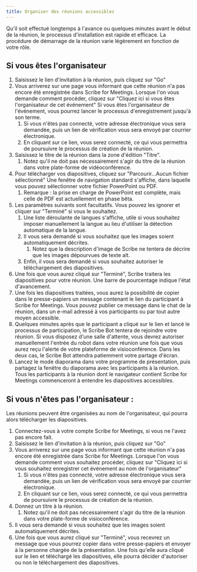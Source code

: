 ```yaml
---
title: Organiser des réunions accessibles
---
```



Qu'il soit effectué longtemps à l'avance ou quelques minutes avant le début de la réunion, le processus d'installation est rapide et efficace. La procédure de démarrage de la réunion varie légèrement en fonction de votre rôle.

## Si vous êtes l'organisateur

1. Saisissez le lien d'invitation à la réunion, puis cliquez sur "Go"
1. Vous arriverez sur une page vous informant que cette réunion n'a pas encore été enregistrée dans Scribe for Meetings. Lorsque l'on vous demande comment procéder, cliquez sur "Cliquez ici si vous êtes l'organisateur de cet événement" Si vous êtes l'organisateur de l'événement, vous pourrez lancer le processus d'enregistrement jusqu'à son terme.
	1. Si vous n'êtes pas connecté, votre adresse électronique vous sera demandée, puis un lien de vérification vous sera envoyé par courrier électronique.
	1. En cliquant sur ce lien, vous serez connecté, ce qui vous permettra de poursuivre le processus de création de la réunion.
1. Saisissez le titre de la réunion dans la zone d'édition "Titre".
	1. Notez qu'il ne doit pas nécessairement s'agir du titre de la réunion dans votre plate-forme de vidéoconférence.
1. Pour télécharger vos diapositives, cliquez sur "Parcourir...Aucun fichier sélectionné" Une fenêtre de navigation standard s'affiche, dans laquelle vous pouvez sélectionner votre fichier PowerPoint ou PDF.
	1. Remarque : la prise en charge de PowerPoint est complète, mais celle de PDF est actuellement en phase bêta.
1. Les paramètres suivants sont facultatifs. Vous pouvez les ignorer et cliquer sur "Terminé" si vous le souhaitez.
	1. Une liste déroulante de langues s'affiche, utile si vous souhaitez imposer manuellement la langue au lieu d'utiliser la détection automatique de la langue.
	1. Il vous sera demandé si vous souhaitez que les images soient automatiquement décrites.
		1. Notez que la description d'image de Scribe ne tentera de décrire que les images dépourvues de texte alt.
	1. Enfin, il vous sera demandé si vous souhaitez autoriser le téléchargement des diapositives.
1. Une fois que vous aurez cliqué sur "Terminé", Scribe traitera les diapositives pour votre réunion. Une barre de pourcentage indique l'état d'avancement.
1. Une fois les diapositives traitées, vous aurez la possibilité de copier dans le presse-papiers un message contenant le lien du participant à Scribe for Meetings. Vous pouvez publier ce message dans le chat de la réunion, dans un e-mail adressé à vos participants ou par tout autre moyen accessible.
1. Quelques minutes après que le participant a cliqué sur le lien et lancé le processus de participation, le Scribe Bot tentera de rejoindre votre réunion. Si vous disposez d'une salle d'attente, vous devrez autoriser manuellement l'entrée du robot dans votre réunion une fois que vous aurez reçu l'alerte de votre plateforme de visioconférence. Dans les deux cas, le Scribe Bot attendra patiemment votre partage d'écran.
1. Lancez le mode diaporama dans votre programme de présentation, puis partagez la fenêtre du diaporama avec les participants à la réunion. Tous les participants à la réunion dont le navigateur contient Scribe for Meetings commenceront à entendre les diapositives accessibles.

## Si vous n'êtes pas l'organisateur :

Les réunions peuvent être organisées au nom de l'organisateur, qui pourra alors télécharger les diapositives.
1. Connectez-vous à votre compte Scribe for Meetings, si vous ne l'avez pas encore fait.
1. Saisissez le lien d'invitation à la réunion, puis cliquez sur "Go"
1. Vous arriverez sur une page vous informant que cette réunion n'a pas encore été enregistrée dans Scribe for Meetings. Lorsque l'on vous demande comment vous souhaitez procéder, cliquez sur "Cliquez ici si vous souhaitez enregistrer cet événement au nom de l'organisateur"
	1. Si vous n'êtes pas connecté, votre adresse électronique vous sera demandée, puis un lien de vérification vous sera envoyé par courrier électronique.
	1. En cliquant sur ce lien, vous serez connecté, ce qui vous permettra de poursuivre le processus de création de la réunion.
1. Donnez un titre à la réunion.
	1. Notez qu'il ne doit pas nécessairement s'agir du titre de la réunion dans votre plate-forme de visioconférence.
1. Il vous sera demandé si vous souhaitez que les images soient automatiquement décrites.
1. Une fois que vous aurez cliqué sur "Terminé", vous recevrez un message que vous pourrez copier dans votre presse-papiers et envoyer à la personne chargée de la présentation. Une fois qu'elle aura cliqué sur le lien et téléchargé les diapositives, elle pourra décider d'autoriser ou non le téléchargement des diapositives.
